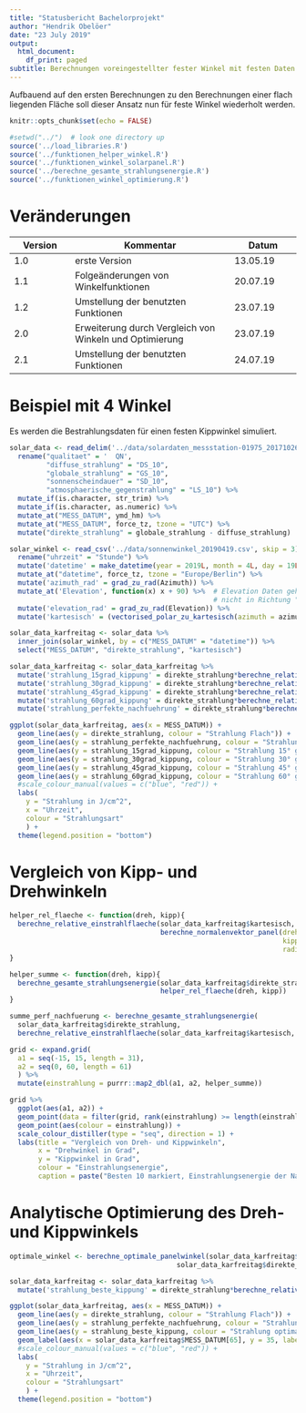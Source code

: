 ```yaml
---
title: "Statusbericht Bachelorprojekt"
author: "Hendrik Obelöer"
date: "23 July 2019"
output:
  html_document:
    df_print: paged
subtitle: Berechnungen voreingestellter fester Winkel mit festen Daten
---
```


Aufbauend auf den ersten Berechnungen zu den Berechnungen einer flach liegenden Fläche soll dieser Ansatz nun für feste Winkel wiederholt werden.

```r
knitr::opts_chunk$set(echo = FALSE)
```

```r
#setwd("../")  # look one directory up
source('../load_libraries.R')
source('../funktionen_helper_winkel.R')
source('../funktionen_winkel_solarpanel.R')
source('../berechne_gesamte_strahlungsenergie.R')
source('../funktionen_winkel_optimierung.R')
```


# Veränderungen

| Version  | Kommentar                | Datum     |
|----------|--------------------------|-----------|
| 1.0      | erste Version            | 13.05.19  |
| 1.1      | Folgeänderungen von Winkelfunktionen            | 20.07.19  |
| 1.2      | Umstellung der benutzten Funktionen | 23.07.19 |
| 2.0      | Erweiterung durch Vergleich von Winkeln und Optimierung | 23.07.19 |
| 2.1      | Umstellung der benutzten Funktionen | 24.07.19 |


# Beispiel mit 4 Winkel

Es werden die Bestrahlungsdaten für einen festen Kippwinkel simuliert.

```r
solar_data <- read_delim('../data/solardaten_messstation-01975_20171026-20190428.txt', delim = ";") %>%
  rename("qualitaet" = '  QN',
         "diffuse_strahlung" = "DS_10",
         "globale_strahlung" = "GS_10",
         "sonnenscheindauer" = "SD_10",
         "atmosphaerische_gegenstrahlung" = "LS_10") %>%
  mutate_if(is.character, str_trim) %>%
  mutate_if(is.character, as.numeric) %>%
  mutate_at("MESS_DATUM", ymd_hm) %>%
  mutate_at("MESS_DATUM", force_tz, tzone = "UTC") %>%
  mutate("direkte_strahlung" = globale_strahlung - diffuse_strahlung)
```

```r
solar_winkel <- read_csv('../data/sonnenwinkel_20190419.csv', skip = 3) %>%
  rename("uhrzeit" = "Stunde") %>%
  mutate('datetime' = make_datetime(year = 2019L, month = 4L, day = 19L, hour = hour(uhrzeit), min = minute(uhrzeit))) %>%
  mutate_at("datetime", force_tz, tzone = "Europe/Berlin") %>%
  mutate('azimuth_rad' = grad_zu_rad(Azimuth)) %>%
  mutate_at('Elevation', function(x) x + 90) %>%  # Elevation Daten gehen vom Nullpunkt in der Horizontalen aus
                                                  # nicht in Richtung "unten",90° Addition behebt das
  mutate('elevation_rad' = grad_zu_rad(Elevation)) %>%
  mutate('kartesisch' = (vectorised_polar_zu_kartesisch(azimuth = azimuth_rad, elevation = elevation_rad))) #%>%
```

```r
solar_data_karfreitag <- solar_data %>%
  inner_join(solar_winkel, by = c("MESS_DATUM" = "datetime")) %>%
  select("MESS_DATUM", "direkte_strahlung", "kartesisch")
```

```r
solar_data_karfreitag <- solar_data_karfreitag %>%
  mutate('strahlung_15grad_kippung' = direkte_strahlung*berechne_relative_einstrahlflaeche(kartesisch, berechne_normalenvektor_panel(kippwinkel = 15, radiant = FALSE))) %>%
  mutate('strahlung_30grad_kippung' = direkte_strahlung*berechne_relative_einstrahlflaeche(kartesisch, berechne_normalenvektor_panel(kippwinkel = 30, radiant = FALSE))) %>%
  mutate('strahlung_45grad_kippung' = direkte_strahlung*berechne_relative_einstrahlflaeche(kartesisch, berechne_normalenvektor_panel(kippwinkel = 45, radiant = FALSE))) %>%
  mutate('strahlung_60grad_kippung' = direkte_strahlung*berechne_relative_einstrahlflaeche(kartesisch, berechne_normalenvektor_panel(kippwinkel = 60, radiant = FALSE))) %>%
  mutate('strahlung_perfekte_nachfuehrung' = direkte_strahlung*berechne_relative_einstrahlflaeche(kartesisch, nachfuehrung = TRUE))
```

```r
ggplot(solar_data_karfreitag, aes(x = MESS_DATUM)) +
  geom_line(aes(y = direkte_strahlung, colour = "Strahlung Flach")) +
  geom_line(aes(y = strahlung_perfekte_nachfuehrung, colour = "Strahlung nachgeführt")) +
  geom_line(aes(y = strahlung_15grad_kippung, colour = "Strahlung 15° gekippt")) +
  geom_line(aes(y = strahlung_30grad_kippung, colour = "Strahlung 30° gekippt")) +
  geom_line(aes(y = strahlung_45grad_kippung, colour = "Strahlung 45° gekippt")) +
  geom_line(aes(y = strahlung_60grad_kippung, colour = "Strahlung 60° gekippt")) +
  #scale_colour_manual(values = c("blue", "red")) +
  labs(
    y = "Strahlung in J/cm^2",
    x = "Uhrzeit",
    colour = "Strahlungsart"
    ) +
  theme(legend.position = "bottom")
```


# Vergleich von Kipp- und Drehwinkeln
```r
helper_rel_flaeche <- function(dreh, kipp){
  berechne_relative_einstrahlflaeche(solar_data_karfreitag$kartesisch,
                                     berechne_normalenvektor_panel(drehwinkel = dreh,
                                                                   kippwinkel = kipp,
                                                                   radiant = FALSE))
}

helper_summe <- function(dreh, kipp){
  berechne_gesamte_strahlungsenergie(solar_data_karfreitag$direkte_strahlung,
                                     helper_rel_flaeche(dreh, kipp))
}

summe_perf_nachfuerung <- berechne_gesamte_strahlungsenergie(
  solar_data_karfreitag$direkte_strahlung,
  berechne_relative_einstrahlflaeche(solar_data_karfreitag$kartesisch, nachfuehrung = TRUE))

grid <- expand.grid(
  a1 = seq(-15, 15, length = 31),
  a2 = seq(0, 60, length = 61)
  ) %>% 
  mutate(einstrahlung = purrr::map2_dbl(a1, a2, helper_summe))

grid %>%
  ggplot(aes(a1, a2)) +
  geom_point(data = filter(grid, rank(einstrahlung) >= length(einstrahlung) - 10), size = 4, colour = "red") +
  geom_point(aes(colour = einstrahlung)) +
  scale_colour_distiller(type = "seq", direction = 1) +
  labs(title = "Vergleich von Dreh- und Kippwinkeln",
       x = "Drehwinkel in Grad",
       y = "Kippwinkel in Grad",
       colour = "Einstrahlungsenergie",
       caption = paste("Besten 10 markiert, Einstrahlungsenergie der Nachführung liegt bei ", round(summe_perf_nachfuerung), ".", sep = "")) 
```


# Analytische Optimierung des Dreh- und Kippwinkels

```r
optimale_winkel <- berechne_optimale_panelwinkel(solar_data_karfreitag$kartesisch, 
                                         solar_data_karfreitag$direkte_strahlung)

solar_data_karfreitag <- solar_data_karfreitag %>%
  mutate('strahlung_beste_kippung' = direkte_strahlung*berechne_relative_einstrahlflaeche(kartesisch, berechne_normalenvektor_panel(drehwinkel = optimale_winkel[1], kippwinkel = optimale_winkel[2], radiant = FALSE)))

ggplot(solar_data_karfreitag, aes(x = MESS_DATUM)) +
  geom_line(aes(y = direkte_strahlung, colour = "Strahlung Flach")) +
  geom_line(aes(y = strahlung_perfekte_nachfuehrung, colour = "Strahlung nachgeführt")) +
  geom_line(aes(y = strahlung_beste_kippung, colour = "Strahlung optimal gekippt")) +
  geom_label(aes(x = solar_data_karfreitag$MESS_DATUM[65], y = 35, label = paste("Winkel: Azim. ", round(optimale_winkel[1], digits = 2), " Elev. ", round(optimale_winkel[2], digits = 2)))) +
  #scale_colour_manual(values = c("blue", "red")) +
  labs(
    y = "Strahlung in J/cm^2",
    x = "Uhrzeit",
    colour = "Strahlungsart"
    ) +
  theme(legend.position = "bottom")
```
